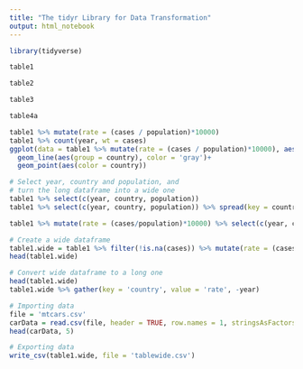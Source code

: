 ```yaml
---
title: "The tidyr Library for Data Transformation"
output: html_notebook
---
```


```r
library(tidyverse)
```

```r
table1 
```

```r
table2
```

```r
table3
```

```r
table4a
```

```r
table1 %>% mutate(rate = (cases / population)*10000)
table1 %>% count(year, wt = cases)
ggplot(data = table1 %>% mutate(rate = (cases / population)*10000), aes(x = year, y = rate)) +
  geom_line(aes(group = country), color = 'gray')+
  geom_point(aes(color = country))
```

```r
# Select year, country and population, and
# turn the long dataframe into a wide one
table1 %>% select(c(year, country, population))
table1 %>% select(c(year, country, population)) %>% spread(key = country, value = population)

table1 %>% mutate(rate = (cases/population)*10000) %>% select(c(year, country, rate)) %>% spread(key = country, value = rate)
```

```r
# Create a wide dataframe
table1.wide = table1 %>% filter(!is.na(cases)) %>% mutate(rate = (cases/population)*10000) %>% select(c(year, country, rate)) %>% spread(key = country, value = rate)
head(table1.wide)
```

```r
# Convert wide dataframe to a long one
head(table1.wide)
table1.wide %>% gather(key = 'country', value = 'rate', -year)
```

```r
# Importing data 
file = 'mtcars.csv'
carData = read.csv(file, header = TRUE, row.names = 1, stringsAsFactors = FALSE)
head(carData, 5)
```

```r
# Exporting data
write_csv(table1.wide, file = 'tablewide.csv')
```